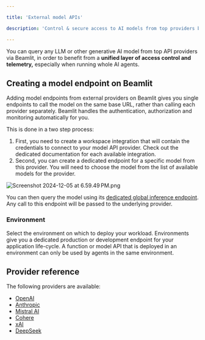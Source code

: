 ```yaml
---

title: 'External model APIs'

description: 'Control & secure access to AI models from top providers behind Beamit Global Inference Network.'

---
```


You can query any LLM or other generative AI model from top API providers via Beamlit, in order to benefit from a **unified layer of access control and telemetry,** especially when running whole AI agents. 

## Creating a model endpoint on Beamlit

Adding model endpoints from external providers on Beamlit gives you single endpoints to call the model on the same base URL, rather than calling each provider separately. Beamlit handles the authentication, authorization and monitoring automatically for you.

This is done in a two step process:

1. First, you need to create a workspace integration that will contain the credentials to connect to your model API provider. Check out the dedicated documentation for each available integration.
2. Second, you can create a dedicated endpoint for a specific model from this provider. You will need to choose the model from the list of available models for the provider.

![Screenshot 2024-12-05 at 6.59.49 PM.png](External-model-apis/c36458c0-c3e5-48bd-988a-62213d7dd489.png)

You can then query the model using its [dedicated global inference endpoint](Query-a-model). Any call to this endpoint will be passed to the underlying provider.

### Environment

Select the environment on which to deploy your workload. Environments give you a dedicated production or development endpoint for your application life-cycle. A function or model API that is deployed in an environment can only be used by agents in the same environment.

## Provider reference

The following providers are available:

- [OpenAI](../Integrations/OpenAI)
- [Anthropic](../Integrations/Anthropic)
- [Mistral AI](../Integrations/MistralAI)
- [Cohere](../Integrations/Cohere)
- [xAI](../Integrations/xAI)
- [DeepSeek](../Integrations/DeepSeek)